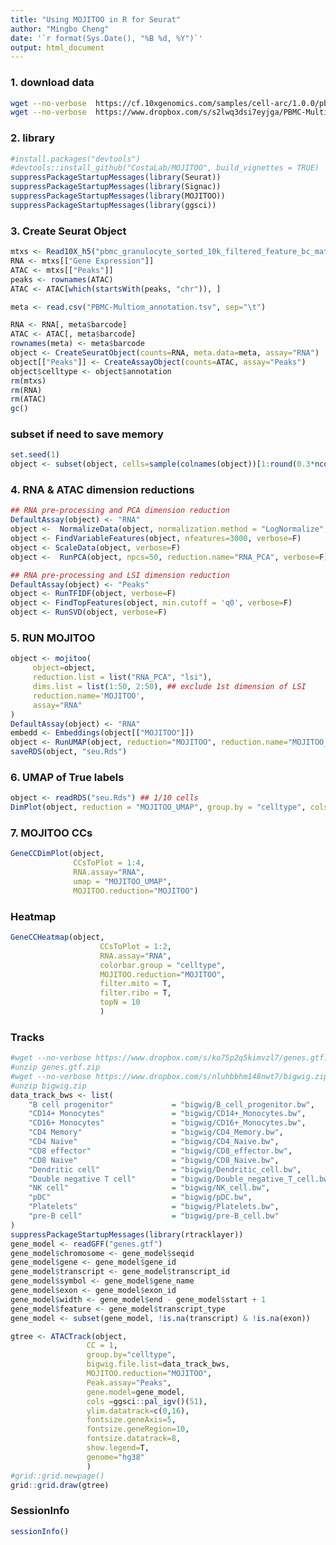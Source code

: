 ```yaml
---
title: "Using MOJITOO in R for Seurat"
author: "Mingbo Cheng"
date: '`r format(Sys.Date(), "%B %d, %Y")`'
output: html_document
---
```


### 1. download data
```bash
wget --no-verbose  https://cf.10xgenomics.com/samples/cell-arc/1.0.0/pbmc_granulocyte_sorted_10k/pbmc_granulocyte_sorted_10k_filtered_feature_bc_matrix.h5
wget --no-verbose  https://www.dropbox.com/s/s2lwq3dsi7eyjga/PBMC-Multiom_annotation.tsv
```

### 2. library
```r
#install.packages("devtools")
#devtools::install_github("CostaLab/MOJITOO", build_vignettes = TRUE)
suppressPackageStartupMessages(library(Seurat))
suppressPackageStartupMessages(library(Signac))
suppressPackageStartupMessages(library(MOJITOO))
suppressPackageStartupMessages(library(ggsci))
```


### 3. Create Seurat Object
```r
mtxs <- Read10X_h5("pbmc_granulocyte_sorted_10k_filtered_feature_bc_matrix.h5")
RNA <- mtxs[["Gene Expression"]]
ATAC <- mtxs[["Peaks"]]
peaks <- rownames(ATAC)
ATAC <- ATAC[which(startsWith(peaks, "chr")), ]

meta <- read.csv("PBMC-Multiom_annotation.tsv", sep="\t")

RNA <- RNA[, meta$barcode]
ATAC <- ATAC[, meta$barcode]
rownames(meta) <- meta$barcode
object <- CreateSeuratObject(counts=RNA, meta.data=meta, assay="RNA")
object[["Peaks"]] <- CreateAssayObject(counts=ATAC, assay="Peaks")
object$celltype <- object$annotation
rm(mtxs)
rm(RNA)
rm(ATAC)
gc()
```
### subset if need to save memory
```r
set.seed(1)
object <- subset(object, cells=sample(colnames(object))[1:round(0.3*ncol(object))])
```


### 4.  RNA & ATAC dimension reductions
```r
## RNA pre-processing and PCA dimension reduction
DefaultAssay(object) <- "RNA"
object <-  NormalizeData(object, normalization.method = "LogNormalize", scale.factor = 10000, verbose=F)
object <- FindVariableFeatures(object, nfeatures=3000, verbose=F)
object <- ScaleData(object, verbose=F)
object <-  RunPCA(object, npcs=50, reduction.name="RNA_PCA", verbose=F)

## RNA pre-processing and LSI dimension reduction
DefaultAssay(object) <- "Peaks"
object <- RunTFIDF(object, verbose=F)
object <- FindTopFeatures(object, min.cutoff = 'q0', verbose=F)
object <- RunSVD(object, verbose=F)
```

### 5. RUN MOJITOO
```r
object <- mojitoo(
     object=object,
     reduction.list = list("RNA_PCA", "lsi"),
     dims.list = list(1:50, 2:50), ## exclude 1st dimension of LSI
     reduction.name='MOJITOO',
     assay="RNA"
)
DefaultAssay(object) <- "RNA"
embedd <- Embeddings(object[["MOJITOO"]])
object <- RunUMAP(object, reduction="MOJITOO", reduction.name="MOJITOO_UMAP", dims=1:ncol(embedd), verbose=F)
saveRDS(object, "seu.Rds")
```

### 6. UMAP of True labels
```r

object <- readRDS("seu.Rds") ## 1/10 cells
DimPlot(object, reduction = "MOJITOO_UMAP", group.by = "celltype", cols=ggsci::pal_igv()(30))
```

### 7. MOJITOO CCs
```r
GeneCCDimPlot(object,
              CCsToPlot = 1:4,
              RNA.assay="RNA",
              umap = "MOJITOO_UMAP",
              MOJITOO.reduction="MOJITOO")

```

### Heatmap
```r
GeneCCHeatmap(object,
                    CCsToPlot = 1:2,
                    RNA.assay="RNA",
                    colorbar.group = "celltype",
                    MOJITOO.reduction="MOJITOO",
                    filter.mito = T,
                    filter.ribo = T,
                    topN = 10
                    )

```

### Tracks
```r
#wget --no-verbose https://www.dropbox.com/s/ko75p2q5kimvzl7/genes.gtf.zip
#unzip genes.gtf.zip
#wget --no-verbose https://www.dropbox.com/s/nluhbbhm148nwt7/bigwig.zip
#unzip bigwig.zip
data_track_bws <- list(
    "B cell progenitor"             = "bigwig/B_cell_progenitor.bw",
    "CD14+ Monocytes"               = "bigwig/CD14+_Monocytes.bw",
    "CD16+ Monocytes"               = "bigwig/CD16+_Monocytes.bw",
    "CD4 Memory"                    = "bigwig/CD4_Memory.bw",
    "CD4 Naive"                     = "bigwig/CD4_Naive.bw",
    "CD8 effector"                  = "bigwig/CD8_effector.bw",
    "CD8 Naive"                     = "bigwig/CD8_Naive.bw",
    "Dendritic cell"                = "bigwig/Dendritic_cell.bw",
    "Double negative T cell"        = "bigwig/Double_negative_T_cell.bw",
    "NK cell"                       = "bigwig/NK_cell.bw",
    "pDC"                           = "bigwig/pDC.bw",
    "Platelets"                     = "bigwig/Platelets.bw",
    "pre-B cell"                    = "bigwig/pre-B_cell.bw"
)
suppressPackageStartupMessages(library(rtracklayer))
gene_model <- readGFF("genes.gtf")
gene_model$chromosome <- gene_model$seqid
gene_model$gene <- gene_model$gene_id
gene_model$transcript <- gene_model$transcript_id
gene_model$symbol <- gene_model$gene_name
gene_model$exon <- gene_model$exon_id
gene_model$width <- gene_model$end - gene_model$start + 1
gene_model$feature <- gene_model$transcript_type
gene_model <- subset(gene_model, !is.na(transcript) & !is.na(exon))

gtree <- ATACTrack(object,
                 CC = 1,
                 group.by="celltype",
                 bigwig.file.list=data_track_bws,
                 MOJITOO.reduction="MOJITOO",
                 Peak.assay="Peaks",
                 gene.model=gene_model,
                 cols =ggsci::pal_igv()(51),
                 ylim.datatrack=c(0,16),
                 fontsize.geneAxis=5,
                 fontsize.geneRegion=10,
                 fontsize.datatrack=8,
                 show.legend=T,
                 genome="hg38"
                 )
#grid::grid.newpage()
grid::grid.draw(gtree)
```

### SessionInfo
```r
sessionInfo()
```

